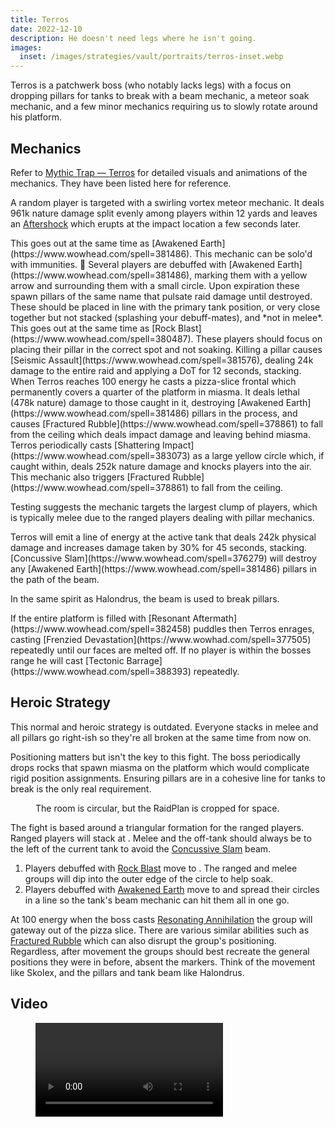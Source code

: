 ```yaml
---
title: Terros
date: 2022-12-10
description: He doesn't need legs where he isn't going.
images:
  inset: /images/strategies/vault/portraits/terros-inset.webp
---
```


Terros is a patchwerk boss (who notably lacks legs) with a focus on dropping pillars for tanks to break with a beam mechanic, a meteor soak mechanic, and a few minor mechanics requiring us to slowly rotate around his platform.

## Mechanics

Refer to [Mythic Trap — Terros](https://www.mythictrap.com/en/vault/terros/heroic) for detailed visuals and animations of the mechanics. They have been listed here for reference.

<Mechanic id={380487} name="Rock Blast" caption="Split-meteor mechanic">

A random player is targeted with a swirling vortex meteor mechanic. It deals 961k nature damage
split evenly among players within 12 yards and leaves an [Aftershock](https://www.wowhead.com/spell=386400) which erupts at the impact location a few seconds later.

<Alert type="warning">
  This goes out at the same time as [Awakened Earth](https://www.wowhead.com/spell=381486).
</Alert>
<Alert>This mechanic can be solo'd with immunities. 🐢</Alert>

</Mechanic>

<Mechanic id={381486} name="Awakened Earth" caption="Pillars">
  Several players are debuffed with [Awakened Earth](https://www.wowhead.com/spell=381486), marking them with a yellow arrow and surrounding them with a small circle. Upon expiration these spawn pillars of the same name that pulsate raid damage until destroyed. These should be placed in line with the primary tank position, or very close together but not stacked (splashing your debuff-mates), and *not in melee*.

  <Alert type="warning">
  This goes out at the same time as [Rock Blast](https://www.wowhead.com/spell=380487). These players should focus on placing their pillar in the correct spot and not soaking.
</Alert>
</Mechanic>

<Mechanic id={381576} name="Seismic Assault" caption="Pillar-dying DoT">
  Killing a pillar causes [Seismic Assault](https://www.wowhead.com/spell=381576), dealing 24k
  damage to the entire raid and applying a DoT for 12 seconds, stacking.
</Mechanic>

<Mechanic id={377166} name="Resonating Annihilation" caption="Pizza-slice Frontal">
  When Terros reaches 100 energy he casts a pizza-slice frontal which permanently covers a quarter
  of the platform in miasma. It deals lethal (478k nature) damage to those caught in it, destroying
  [Awakened Earth](https://www.wowhead.com/spell=381486) pillars in the process, and causes
  [Fractured Rubble](https://www.wowhead.com/spell=378861) to fall from the ceiling which deals
  impact damage and leaving behind miasma.
</Mechanic>

<Mechanic id={383073} name="Shattering Impact" caption="Swirly on Largest Player Clump">
  Terros periodically casts [Shattering Impact](https://www.wowhead.com/spell=383073) as a large yellow circle which, if caught within, deals 252k nature damage and knocks players into the air. This mechanic also triggers [Fractured Rubble](https://www.wowhead.com/spell=378861) to fall from the ceiling.

Testing suggests the mechanic targets the largest clump of players, which is typically melee due to the ranged players dealing with pillar mechanics.

</Mechanic>

<Mechanic id={376279} name="Concussive Slam" caption="Tank Laser Beam">
  Terros will emit a line of energy at the active tank that deals 242k physical damage and increases damage taken by 30% for 45 seconds, stacking. [Concussive Slam](https://www.wowhead.com/spell=376279) will destroy any [Awakened Earth](https://www.wowhead.com/spell=381486) pillars in the path of the beam.

In the same spirit as Halondrus, the beam is used to break pillars.

</Mechanic>

<Mechanic id={377505} name="Frenzied Devastation" caption="Soft Enrage">
  If the entire platform is filled with [Resonant Aftermath](https://www.wowhead.com/spell=382458)
  puddles then Terros enrages, casting [Frenzied Devastation](https://www.wowhad.com/spell=377505)
  repeatedly until our faces are melted off.
</Mechanic>

<Mechanic id={388393} name="Tectonic Barrage" caption="Lonely Boss Screeching">
  If no player is within the bosses range he will cast [Tectonic
  Barrage](https://www.wowhead.com/spell=388393) repeatedly.
</Mechanic>

## Heroic Strategy

<Alert type="warning">

This normal and heroic strategy is outdated. Everyone stacks in melee and all pillars go right-ish so they're all broken at the same time from now on.

</Alert>

Positioning matters but isn't the key to this fight. The boss periodically drops rocks that spawn miasma on the platform which would complicate rigid position assignments. Ensuring pillars are in a cohesive line for tanks to break is the only real requirement.

<figure>
  <ProseImage src="/images/strategies/vault/terros-rp-1.jpg" width="1394" height="500" alt="" />
  <figcaption>The room is circular, but the RaidPlan is cropped for space.</figcaption>
</figure>

The fight is based around a triangular formation for the ranged players. Ranged players will stack at <Marker type="diamond" />. Melee and the off-tank should always be to the left of the current tank to avoid the [Concussive Slam](https://www.wowhead.com/spell=376279) beam.

1. Players debuffed with [Rock Blast](https://www.wowhead.com/spell=380487) move to <Marker type="star" />. The ranged and melee groups will dip into the outer edge of the circle to help soak.
2. Players debuffed with [Awakened Earth](https://www.wowhead.com/spell=381486) move to <Marker type="skull" /> and spread their circles in a line so the tank's beam mechanic can hit them all in one go.

At 100 energy when the boss casts [Resonating Annihilation](https://www.wowhead.com/spell=377166) the group will gateway out of the pizza slice. There are various similar abilities such as [Fractured Rubble](https://www.wowhead.com/spell=378861) which can also disrupt the group's positioning. Regardless, after movement the groups should best recreate the general positions they were in before, absent the markers. Think of the movement like Skolex, and the pillars and tank beam like Halondrus.

## Video

<figure>
  <Video src="https://www.youtube.com/watch?v=3koEFj75lkQ" />
  <figcaption>
    The video does not show the players placing or breaking pillars in a consistent pattern. The
    specifics of movement and positioning are not important, just get a feel for what the mechanics
    look like.
  </figcaption>
</figure>
